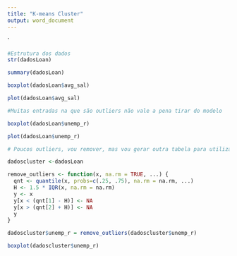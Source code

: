 ---
title: "K-means Cluster"
output: word_document
---

`
```{r}

#Estrutura dos dados
str(dadosLoan)

summary(dadosLoan)
```
```{r}
boxplot(dadosLoan$avg_sal)
```

```{r}

plot(dadosLoan$avg_sal)

#Muitas entradas na que são outliers não vale a pena tirar do modelo
```
```{r}
boxplot(dadosLoan$unemp_r)
```

```{r}
plot(dadosLoan$unemp_r)

# Poucos outliers, vou remover, mas vou gerar outra tabela para utiliza-la
```
```{r}
dadoscluster <-dadosLoan
```

 
```{r}
remove_outliers <- function(x, na.rm = TRUE, ...) {
  qnt <- quantile(x, probs=c(.25, .75), na.rm = na.rm, ...)
  H <- 1.5 * IQR(x, na.rm = na.rm)
  y <- x
  y[x < (qnt[1] - H)] <- NA
  y[x > (qnt[2] + H)] <- NA
  y
}
```

```{r}
dadoscluster$unemp_r = remove_outliers(dadoscluster$unemp_r)
```

```{r}
boxplot(dadoscluster$unemp_r)
```

